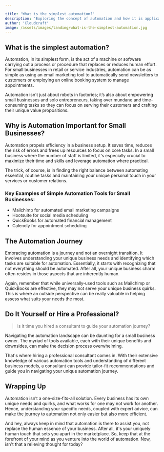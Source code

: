 ```yaml
---

title: 'What is the simplest automation?'
description: 'Exploring the concept of automation and how it is applicable to small businesses in retail and service industries.'
author: 'Cloudcraft'
image: /assets/images/landing/what-is-the-simplest-automation.jpg
---
```


## What is the simplest automation?

Automation, in its simplest form, is the act of a machine or software carrying out a process or procedure that replaces or reduces human effort. For small businesses in retail or service industries, automation can be as simple as using an email marketing tool to automatically send newsletters to customers or employing an online booking system to manage appointments.

Automation isn't just about robots in factories; it’s also about empowering small businesses and solo entrepreneurs, taking over mundane and time-consuming tasks so they can focus on serving their customers and crafting their unique value propositions.

<ServicesBlurb />

## Why is Automation Important for Small Businesses?

Automation propels efficiency in a business setup. It saves time, reduces the risk of errors and frees up resources to focus on core tasks. In a small business where the number of staff is limited, it's especially crucial to maximize their time and skills and leverage automation where practical.

The trick, of course, is in finding the right balance between automating essential, routine tasks and maintaining your unique personal touch in your services or customer relations.

### Key Examples of Simple Automation Tools for Small Businesses:

* Mailchimp for automated email marketing campaigns
* Hootsuite for social media scheduling 
* QuickBooks for automated financial management 
* Calendly for appointment scheduling

## The Automation Journey 

Embracing automation is a journey and not an overnight transition. It involves understanding your unique business needs and identifying which tasks are suitable for automation. Essentially, it starts with recognizing that not everything should be automated. After all, your unique business charm often resides in those aspects that are inherently human.

Again, remember that while universally-used tools such as Mailchimp or QuickBooks are effective, they may not serve your unique business quirks. This is where an outside perspective can be really valuable in helping assess what suits your needs the most.

<GetStartedBlurb />

## Do It Yourself or Hire a Professional?

<blockquote>Is it time you hired a consultant to guide your automation journey?</blockquote>

Navigating the automation landscape can be daunting for a small business owner. The myriad of tools available, each with their unique benefits and downsides, can make the decision process overwhelming.

That's where hiring a professional consultant comes in. With their extensive knowledge of various automation tools and understanding of different business models, a consultant can provide tailor-fit recommendations and guide you in navigating your unique automation journey.

## Wrapping Up

Automation isn’t a one-size-fits-all solution. Every business has its own unique needs and quirks, and what works for one may not work for another. Hence, understanding your specific needs, coupled with expert advice, can make the journey to automation not only easier but also more efficient. 

And hey, always keep in mind that automation is there to assist you, not replace the human essence of your business. After all, it's your uniquely human touch that sets you apart in the marketplace. So, keep that at the forefront of your mind as you venture into the world of automation. Now, isn't that a relieving thought for today?

